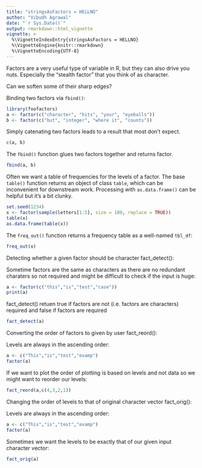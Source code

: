 ```yaml
---
title: "stringsAsFactors = HELLNO"
author: "Vibudh Agrawal"
date: "`r Sys.Date()`"
output: rmarkdown::html_vignette
vignette: >
  %\VignetteIndexEntry{stringsAsFactors = HELLNO}
  %\VignetteEngine{knitr::rmarkdown}
  %\VignetteEncoding{UTF-8}
---
```


Factors are a very useful type of variable in R, but they can also drive you nuts. Especially the "stealth factor" that you think of as character.

Can we soften some of their sharp edges?

Binding two factors via `fbind()`:

```r
library(foofactors)
a <- factor(c("character", "hits", "your", "eyeballs"))
b <- factor(c("but", "integer", "where it", "counts"))
```

Simply catenating two factors leads to a result that most don't expect.

```r
c(a, b)
```

The `fbind()` function glues two factors together and returns factor.

```r
fbind(a, b)
```

Often we want a table of frequencies for the levels of a factor. The base `table()` function returns an object of class `table`, which can be inconvenient for downstream work.  Processing with `as.data.frame()` can be helpful but it's a bit clunky.

```r
set.seed(1234)
x <- factor(sample(letters[1:5], size = 100, replace = TRUE))
table(x)
as.data.frame(table(x))
```

The `freq_out()` function returns a frequency table as a well-named `tbl_df`:

```r
freq_out(x)
```

Detecting whether a given factor should be character fact_detect():

Sometime factors are the same as characters as there are no redundant charaters so not required and might be difficult to check if the input is huge:

```r
a <- factor(c("this","is","test","case"))
print(a)
```

fact_detect() retuen true if factors are not (i.e. factors are characters) required and false if factors are required 

```r
fact_detect(a)
```


Converting the order of factors to given by user fact_reord():

Levels are always in the ascending order:
```r
a <- c("This","is","test","examp")
factor(a)
```

If we want to plot the order of plotting is based on levels and not data so we might want to reorder our levels:
```r
fact_reord(a,c(4,3,2,1))
```

Changing the order of levels to that of original character vector fact_orig():

Levels are always in the ascending order:
```r
a <- c("This","is","test","examp")
factor(a)
```

Sometimes we want the levels to be exactly that of our given input character vector:
```r
fact_orig(a)
```





